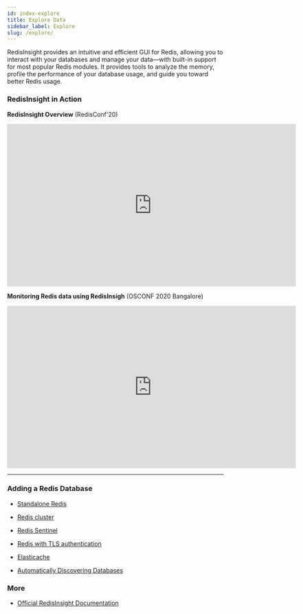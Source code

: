 ```yaml
---
id: index-explore
title: Explore Data
sidebar_label: Explore
slug: /explore/
---
```



RedisInsight provides an intuitive and efficient GUI for Redis, allowing you to interact with your databases and manage your data—with built-in support for most popular Redis modules. It provides tools to analyze the memory, profile the performance of your database usage, and guide you toward better Redis usage.

### RedisInsight in Action 


**RedisInsight Overview** (RedisConf'20)

<div class="text--center">
<iframe width="672" height="378" src="https://www.youtube.com/embed/HBC3OSYOgj0" frameborder="0" allow="accelerometer; autoplay; clipboard-write; encrypted-media; gyroscope; picture-in-picture" allowfullscreen></iframe>
</div>


**Monitoring Redis data using RedisInsigh** (OSCONF 2020 Bangalore)

<div class="text--center">
<iframe width="672" height="378" src="https://www.youtube.com/embed/BVXFBhKeUxk" frameborder="0" allow="accelerometer; autoplay; clipboard-write; encrypted-media; gyroscope; picture-in-picture" allowfullscreen></iframe>
</div>

---

### Adding a Redis Database

* [Standalone Redis](https://docs.redislabs.com/latest/ri/using-redisinsight/add-instance/#add-a-standalone-redis-database)
* [Redis cluster](https://docs.redislabs.com/latest/ri/using-redisinsight/add-instance/#add-a-redis-cluster-database)
* [Redis Sentinel](https://docs.redislabs.com/latest/ri/using-redisinsight/add-instance/#add-a-redis-sentinel-database)
* [Redis with TLS authentication](https://docs.redislabs.com/latest/ri/using-redisinsight/add-instance/#add-a-redis-database-that-uses-tls)
* [Elasticache](https://docs.redislabs.com/latest/ri/using-redisinsight/add-instance/#connecting-to-elasticache)

* [Automatically Discovering Databases](https://docs.redislabs.com/latest/ri/using-redisinsight/auto-discover-databases/)



### More

* [Official RedisInsight Documentation](https://docs.redislabs.com/latest/ri/)
